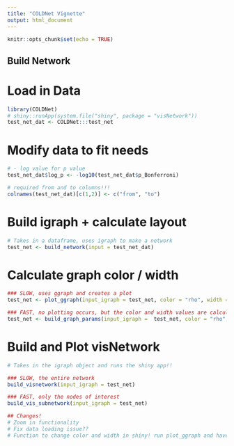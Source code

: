 ```yaml
---
title: "COLDNet Vignette"
output: html_document
---
```


```r
knitr::opts_chunk$set(echo = TRUE)
```

## Build Network

# Load in Data

```r
library(COLDNet)
# shiny::runApp(system.file("shiny", package = "visNetwork"))
test_net_dat <- COLDNet:::test_net
```

# Modify data to fit needs

```r
# - log value for p value
test_net_dat$log_p <- -log10(test_net_dat$p_Bonferroni)

# required from and to columns!!!
colnames(test_net_dat)[c(1,2)] <- c("from", "to")
```

# Build igraph + calculate layout

```r
# Takes in a dataframe, uses igraph to make a network
test_net <- build_network(input = test_net_dat)
```

# Calculate graph color / width

```r
### SLOW, uses ggraph and creates a plot
test_net <- plot_ggraph(input_igraph = test_net, color = "rho", width = "log_p", scale = "diverge")

### FAST, no plotting occurs, but the color and width values are calculated
test_net <- build_graph_params(input_igraph =  test_net, color = "rho", width = "log_p", scale = "diverge")
```

# Build and Plot visNetwork

```r
# Takes in the igraph object and runs the shiny app!!

### SLOW, the entire network
build_visnetwork(input_igraph = test_net)

### FAST, only the nodes of interest
build_vis_subnetwork(input_igraph = test_net)

## Changes!
# Zoom in functionality
# Fix data loading issue??
# Function to change color and width in shiny! run plot_ggraph and have it make new color_column each time
```
